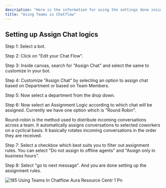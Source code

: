```yaml
---
description: "Here is the information for using the settings done inside teams in your bot to assign chat."
title: "Using Teams in Chatflow"
---
```


## **Setting up Assign Chat logics**

Step 1: Select a bot.

Step 2: Click on "Edit your Chat Flow".

Step 3: Inside canvas, search for "Assign Chat" and select the same to customize in your bot.

Step 4: Customize "Assign Chat" by selecting an option to assign chat based on Department or based on Team Members.

Step 5: Now select a department from the drop down.

Step 6: Now select an Assignment Logic according to which chat will be assigned. Currently we have one option which is "Round Robin".

<Info>
  Round-robin is the method used to distribute incoming conversations across a team. It automatically assigns conversations to selected coworkers on a cyclical basis. It basically rotates incoming conversations in the order they are received.
</Info>

Step 7: Select a checkbox which best suits you to filter out assignment rules. You can select "Do not assign to offline agents" and "Assign only in business hours".

Step 8: Select "go to next message". And you are done setting up the assignment rules.

![185 Using Teams In Chatflow Aura Resource Centr 1 Pn](/images/how-botpenguin-works/using-team-in-chatflow/185.using_teams_in_chatflow__Aura_resource_centr-1.png)